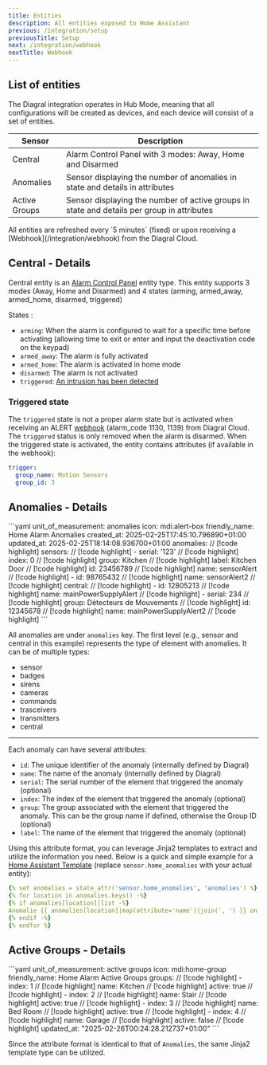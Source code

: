 ```yaml
---
title: Entities
description: All entities exposed to Home Assistant
previous: /integration/setup
previousTitle: Setup
next: /integration/webhook
nextTitle: Webhook
---
```


## List of entities

The Diagral integration operates in Hub Mode, meaning that all configurations will be created as devices, and each device will consist of a set of entities.

| Sensor                    | Description                                                                                |
| ------------------------- | ------------------------------------------------------------------------------------------ |
| Central                   | Alarm Control Panel with 3 modes: Away, Home and Disarmed                                  |
| Anomalies                 | Sensor displaying the number of anomalies in state and details in attributes               |
| Active Groups             | Sensor displaying the number of active groups in state and details per group in attributes |

<Info>
All entities are refreshed every `5 minutes` (fixed) or upon receiving a [Webhook](/integration/webhook) from the Diagral Cloud.
</Info>

## Central - Details

Central entity is an [Alarm Control Panel](https://www.home-assistant.io/integrations/alarm_control_panel/) entity type.
This entity supports 3 modes (Away, Home and Disarmed) and 4 states (arming, armed_away, armed_home, disarmed, triggered)

States :
- `arming`: When the alarm is configured to wait for a specific time before activating (allowing time to exit or enter and input the deactivation code on the keypad)
- `armed_away`: The alarm is fully activated
- `armed_home`: The alarm is activated in home mode
- `disarmed`: The alarm is not activated
- `triggered`: [An intrusion has been detected](/integration/entities#triggered-state)

### Triggered state

The `triggered` state is not a proper alarm state but is activated when receiving an ALERT [webhook](/integration/webhook) (alarm_code 1130, 1139) from Diagral Cloud.
The `triggered` status is only removed when the alarm is disarmed.
When the triggered state is activated, the entity contains attributes (if available in the webhook):

```yaml
trigger:
  group_name: Motion Sensors
  group_id: 3
```

## Anomalies - Details

<Card title="Example of Anomalies Sensor Attributes" icon="newspaper">
```yaml
unit_of_measurement: anomalies
icon: mdi:alert-box
friendly_name: Home Alarm Anomalies
created_at: 2025-02-25T17:45:10.796890+01:00
updated_at: 2025-02-25T18:14:08.936700+01:00
anomalies: // [!code highlight]
  sensors: // [!code highlight]
    - serial: '123' // [!code highlight]
      index: 0 // [!code highlight]
      group: Kitchen // [!code highlight]
      label: Kitchen Door // [!code highlight]
      id: 23456789 // [!code highlight]
      name: sensorAlert // [!code highlight]
    - id: 98765432 // [!code highlight]
      name: sensorAlert2 // [!code highlight]
  central: // [!code highlight]
    - id: 12805213 // [!code highlight]
      name: mainPowerSupplyAlert // [!code highlight]
    - serial: 234 // [!code highlight]
      group: Détecteurs de Mouvements // [!code highlight]
      id: 12345678 // [!code highlight]
      name: mainPowerSupplyAlert2 // [!code highlight]
```
</Card>

All anomalies are under `anomalies` key. The first level (e.g., sensor and central in this example) represents the type of element with anomalies. It can be of multiple types:
- sensor
- badges
- sirens
- cameras
- commands
- trasceivers
- transmitters
- central

---

Each anomaly can have several attributes:
- `id`: The unique identifier of the anomaly (internally defined by Diagral)
- `name`: The name of the anomaly (internally defined by Diagral)
- `serial`: The serial number of the element that triggered the anomaly (optional)
- `index`: The index of the element that triggered the anomaly (optional)
- `group`: The group associated with the element that triggered the anomaly. This can be the group name if defined, otherwise the Group ID (optional)
- `label`: The name of the element that triggered the anomaly (optional)

Using this attribute format, you can leverage Jinja2 templates to extract and utilize the information you need.
Below is a quick and simple example for a [Home Assistant Template](https://my.home-assistant.io/redirect/developer_template/) (replace `sensor.home_anomalies` with your actual entity):

```yaml
{% set anomalies = state_attr('sensor.home_anomalies', 'anomalies') %}
{% for location in anomalies.keys() -%}
{% if anomalies[location]|list -%}
Anomalie {{ anomalies[location]|map(attribute='name')|join(', ') }} on {{ location|capitalize }}
{% endif -%}
{% endfor %}
```

## Active Groups - Details

<Card title="Example of Active Groups Sensor Attributes" icon="newspaper">
```yaml
unit_of_measurement: active groups
icon: mdi:home-group
friendly_name: Home Alarm Active Groups
groups: // [!code highlight]
  - index: 1 // [!code highlight]
    name: Kitchen // [!code highlight]
    active: true // [!code highlight]
  - index: 2 // [!code highlight]
    name: Stair // [!code highlight]
    active: true // [!code highlight]
  - index: 3 // [!code highlight]
    name: Bed Room // [!code highlight]
    active: true // [!code highlight]
  - index: 4 // [!code highlight]
    name: Garage // [!code highlight]
    active: false // [!code highlight]
updated_at: "2025-02-26T00:24:28.212737+01:00"
```
</Card>

Since the attribute format is identical to that of `Anomalies`, the same Jinja2 template type can be utilized.